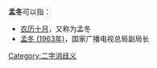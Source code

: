 '''孟冬'''可以指：
* [[农历十月|农历十月]]，又称为孟冬
* [[孟冬_(1963年)|孟冬 (1963年)]]，国家广播电视总局副局长

{{disambig}}

[[Category:二字消歧义|Category:二字消歧义]]